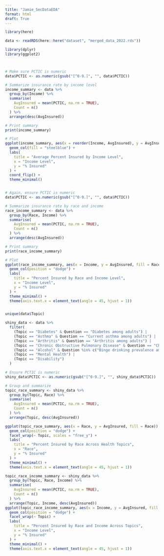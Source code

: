 ```yaml
---
title: "Jamie_SecDataEDA"
format: html
draft: True
---
```


```r
library(here)

data <- readRDS(here::here("dataset", "merged_data_2022.rds"))
```

```r
library(dplyr)
library(ggplot2)



# Make sure PCTIC is numeric
data$PCTIC <- as.numeric(gsub("[^0-9.]", "", data$PCTIC))

# Summarize insurance rate by income level
income_summary <- data %>%
  group_by(Income) %>%
  summarise(
    AvgInsured = mean(PCTIC, na.rm = TRUE),
    Count = n()
  ) %>%
  arrange(desc(AvgInsured))

# Print summary
print(income_summary)

# Plot
ggplot(income_summary, aes(x = reorder(Income, AvgInsured), y = AvgInsured)) +
  geom_col(fill = "steelblue") +
  labs(
    title = "Average Percent Insured by Income Level",
    x = "Income Level",
    y = "% Insured"
  ) +
  coord_flip() +
  theme_minimal()



```

```r
# Again, ensure PCTIC is numeric
data$PCTIC <- as.numeric(gsub("[^0-9.]", "", data$PCTIC))

# Summarize insurance rate by race and income
race_income_summary <- data %>%
  group_by(Race, Income) %>%
  summarise(
    AvgInsured = mean(PCTIC, na.rm = TRUE),
    Count = n()
  ) %>%
  arrange(desc(AvgInsured))

# Print summary
print(race_income_summary)

# Plot
ggplot(race_income_summary, aes(x = Income, y = AvgInsured, fill = Race)) +
  geom_col(position = "dodge") +
  labs(
    title = "Percent Insured by Race and Income Level",
    x = "Income Level",
    y = "% Insured"
  ) +
  theme_minimal() +
  theme(axis.text.x = element_text(angle = 45, hjust = 1))



```

```r
unique(data$Topic)
```

```r
shiny_data <- data %>%
  filter(
    (Topic == "Diabetes" & Question == "Diabetes among adults") |
    (Topic == "Asthma" & Question == "Current asthma among adults") |
    (Topic == "Arthritis" & Question == "Arthritis among adults") |
    (Topic == "Chronic Obstructive Pulmonary Disease" & Question == "Chronic obstructive pulmonary disease among adults") |
    (Topic == "Alcohol" & Question %in% c("Binge drinking prevalence among adults", "Binge drinking prevalence among high school students")) |
    (Topic == "Mental Health") |
    (Topic == "Disability")
  )
```

```r
# Ensure PCTIC is numeric
shiny_data$PCTIC <- as.numeric(gsub("[^0-9.]", "", shiny_data$PCTIC))

# Group and summarize
topic_race_summary <- shiny_data %>%
  group_by(Topic, Race) %>%
  summarise(
    AvgInsured = mean(PCTIC, na.rm = TRUE),
    Count = n()
  ) %>%
  arrange(Topic, desc(AvgInsured))

ggplot(topic_race_summary, aes(x = Race, y = AvgInsured, fill = Race)) +
  geom_col(position = "dodge") +
  facet_wrap(~ Topic, scales = "free_y") +
  labs(
    title = "Percent Insured by Race Across Health Topics",
    x = "Race",
    y = "% Insured"
  ) +
  theme_minimal() +
  theme(axis.text.x = element_text(angle = 45, hjust = 1))


```

```r
topic_race_income_summary <- shiny_data %>%
  group_by(Topic, Race, Income) %>%
  summarise(
    AvgInsured = mean(PCTIC, na.rm = TRUE),
    Count = n()
  ) %>%
  arrange(Topic, Income, desc(AvgInsured))
ggplot(topic_race_income_summary, aes(x = Income, y = AvgInsured, fill = Race)) +
  geom_col(position = "dodge") +
  facet_wrap(~ Topic) +
  labs(
    title = "Percent Insured by Race and Income Across Topics",
    x = "Income Level",
    y = "% Insured"
  ) +
  theme_minimal() +
  theme(axis.text.x = element_text(angle = 45, hjust = 1))

```
